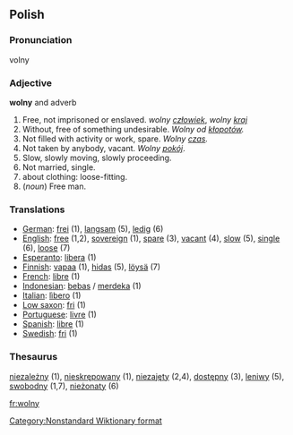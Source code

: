 ==Polish==
===Pronunciation===
volny
===Adjective===
'''wolny'''  and adverb

# Free, not imprisoned or enslaved. ''wolny [[człowiek]]'', ''wolny [[kraj]]''
# Without, free of something undesirable. ''Wolny od [[kłopot|kłopotów]].''
# Not filled with activity or work, spare. ''Wolny [[czas]].''
# Not taken by anybody, vacant. ''Wolny [[pokój]]''.
# Slow, slowly moving, slowly proceeding.
# Not married, single.
# about clothing: loose-fitting.
# (''noun'') Free man.

===Translations===

*[[German]]: [[frei]] (1), [[langsam]] (5), [[ledig]] (6)
*[[English]]: [[free]] (1,2), [[sovereign]] (1), [[spare]] (3), [[vacant]] (4), [[slow]] (5), [[single]] (6), [[loose]] (7)
*[[Esperanto]]: [[libera]] (1)
*[[Finnish]]: [[vapaa]] (1), [[hidas]] (5), [[löysä]] (7)
*[[French]]: [[libre]] (1)
*[[Indonesian]]: [[bebas]] / [[merdeka]] (1)
*[[Italian]]: [[lìbero]] (1)
*[[Low saxon]]: [[fri]] (1)
*[[Portuguese]]: [[livre]] (1)
*[[Spanish]]: [[libre]] (1)
*[[Swedish]]: [[fri]] (1)
===Thesaurus===

[[niezależny]] (1), [[nieskrępowany]] (1), [[niezajęty]] (2,4), [[dostępny]] (3), [[leniwy]] (5), [[swobodny]] (1,7), [[nieżonaty]] (6)

[[Category:Nonstandard Wiktionary format]]<!-- 2 parts of speech in one heading -->
[[fr:wolny]]